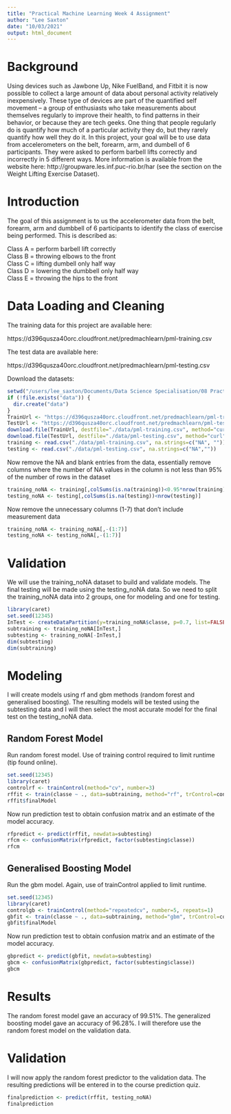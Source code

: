 ```yaml
---
title: "Practical Machine Learning Week 4 Assignment"
author: "Lee Saxton"
date: "10/03/2021"
output: html_document
---
```

# Background
Using devices such as Jawbone Up, Nike FuelBand, and Fitbit it is now possible to collect a large amount of data about personal activity relatively inexpensively. These type of devices are part of the quantified self movement – a group of enthusiasts who take measurements about themselves regularly to improve their health, to find patterns in their behavior, or because they are tech geeks. One thing that people regularly do is quantify how much of a particular activity they do, but they rarely quantify how well they do it. In this project, your goal will be to use data from accelerometers on the belt, forearm, arm, and dumbell of 6 participants. They were asked to perform barbell lifts correctly and incorrectly in 5 different ways. More information is available from the website here: http://groupware.les.inf.puc-rio.br/har (see the section on the Weight Lifting Exercise Dataset). 

# Introduction

The goal of this assignment is to us the accelerometer data from the belt, forearm, arm and dumbbell of 6 participants to identify the class of exercise being performed. This is described as:
  
Class A = perform barbell lift correctly  
Class B = throwing elbows to the front  
Class C = lifting dumbell only half way  
Class D = lowering the dumbbell only half way  
Class E = throwing the hips to the front  
  
# Data Loading and Cleaning 

The training data for this project are available here:

https://d396qusza40orc.cloudfront.net/predmachlearn/pml-training.csv

The test data are available here:

https://d396qusza40orc.cloudfront.net/predmachlearn/pml-testing.csv

Download the datasets:  
  
```r
setwd("/users/lee_saxton/Documents/Data Science Specialisation/08 Practical Machine Learning/Week 4 Assignment/Week 4 Assignment - R Studio/")
if (!file.exists("data")) {
  dir.create("data")
}
TrainUrl <- "https://d396qusza40orc.cloudfront.net/predmachlearn/pml-training.csv"
TestUrl <- "https://d396qusza40orc.cloudfront.net/predmachlearn/pml-testing.csv"
download.file(TrainUrl, destfile="./data/pml-training.csv", method="curl")
download.file(TestUrl, destfile="./data/pml-testing.csv", method="curl")
training <- read.csv("./data/pml-training.csv", na.strings=c("NA", ""))
testing <- read.csv("./data/pml-testing.csv", na.strings=c("NA",""))
```
  
Now remove the NA and blank entries from the data, essentially remove columns where the number of NA values in the column is not less than 95% of the number of rows in the dataset
  
```r
training_noNA <- training[,colSums(is.na(training))<0.95*nrow(training)]
testing_noNA <- testing[,colSums(is.na(testing))<nrow(testing)]
```
  
Now remove the unnecessary columns (1-7) that don't include measurement data    
  
```r
training_noNA <- training_noNA[,-(1:7)]
testing_noNA <- testing_noNA[,-(1:7)]
```
 
# Validation

We will use the training_noNA dataset to build and validate models. The final testing will be made using the testing_noNA data. So we need to split the training_noNA data into 2 groups, one for modeling and one for testing.  
  
```r
library(caret)
set.seed(12345)
InTest <- createDataPartition(y=training_noNA$classe, p=0.7, list=FALSE)
subtraining <- training_noNA[InTest,]
subtesting <- training_noNA[-InTest,]
dim(subtesting)
dim(subtraining)
```
  
# Modeling  
  
I will create models using rf and gbm methods (random forest and generalised boosting). The resulting models will be tested using the subtesting data and I will then select the most accurate model for the final test on the testing_noNA data.
  
## Random Forest Model  
  
Run random forest model. Use of training control required to limit runtime (tip found online).
  
```r
set.seed(12345)
library(caret)
controlrf <- trainControl(method="cv", number=3)
rffit <- train(classe ~ ., data=subtraining, method="rf", trControl=controlrf)
rffit$finalModel
```
Now run prediction test to obtain confusion matrix and an estimate of the model accuracy.  
  
```r
rfpredict <- predict(rffit, newdata=subtesting)
rfcm <- confusionMatrix(rfpredict, factor(subtesting$classe))
rfcm
```
  
## Generalised Boosting Model  
  
Run the gbm model. Again, use of trainControl applied to limit runtime.
```r
set.seed(12345)
library(caret)
controlgb <- trainControl(method="repeatedcv", number=5, repeats=1)
gbfit <- train(classe ~ ., data=subtraining, method="gbm", trControl=controlgb, verbose=FALSE)
gbfit$finalModel
```
Now run prediction test to obtain confusion matrix and an estimate of the model accuracy.  
  
```r
gbpredict <- predict(gbfit, newdata=subtesting)
gbcm <- confusionMatrix(gbpredict, factor(subtesting$classe))
gbcm
```
  
# Results

The random forest model gave an accuracy of 99.51%. The generalized boosting model gave an accuracy of 96.28%. I will therefore use the random forest model on the validation data.
  
# Validation
  
I will now apply the random forest predictor to the validation data. The resulting predictions will be entered in to the course prediction quiz.  
  
```r
finalprediction <- predict(rffit, testing_noNA)
finalprediction
```

